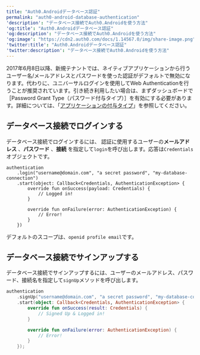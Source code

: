 ```yaml
---
title: "Auth0.Androidデータベース認証"
permalink: "auth0-android-database-authentication"
'description': "データベース接続でAuth0.Androidを使う方法"
'og:title': "Auth0.Androidデータベース認証"
'og:description': "データベース接続でAuth0.Androidを使う方法"
'og:image': "https://cdn2.auth0.com/docs/1.14567.0/img/share-image.png"
'twitter:title': "Auth0.Androidデータベース認証"
'twitter:description': "データベース接続でAuth0.Androidを使う方法"
---
```


<Warning>

2017年6月8日以降、新規テナントでは、ネイティブアプリケーションから行うユーザー名/メールアドレスとパスワードを使った認証がデフォルトで無効になります。代わりに、ユニバーサルログインを使用してWeb Authenticationを行うことが推奨されています。引き続き利用したい場合は、まずダッシュボードで［Password Grant Type（パスワード付与タイプ）］を有効にする必要があります。詳細については、「[アプリケーションの付与タイプ](/docs/ja-jp/get-started/applications/application-grant-types)」を参照してください。

</Warning>

## データベース接続でログインする

データベース接続でログインするには、 認証に使用するユーザーの**メールアドレス** 、**パスワード** 、**接続** を指定して`login`を呼び出します。応答は`Credentials`オブジェクトです。

``` lines
authentication
    .login("username@domain.com", "a secret password", "my-database-connection")
    .start(object: Callback<Credentials, AuthenticationException> {
        override fun onSuccess(payload: Credentials) {
            // Logged in!
        }

        override fun onFailure(error: AuthenticationException) {
            // Error!
        }
    })
```

デフォルトのスコープは、`openid profile email`です。

## データベース接続でサインアップする

データベース接続でサインアップするには、ユーザーのメールアドレス、パスワード、接続名を指定して`signUp`メソッドを呼び出します。

```kotlin lines
authentication
    .signUp("username@domain.com", "a secret password", "my-database-connection")
    .start(object: Callback<Credentials, AuthenticationException> {
        override fun onSuccess(result: Credentials) {
            // Signed Up & Logged in!
        }

        override fun onFailure(error: AuthenticationException) {
            // Error!
        }
    });
```

